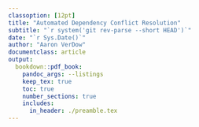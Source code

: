 ```yaml
---
classoption: [12pt]
title: "Automated Dependency Conflict Resolution"
subtitle: "`r system('git rev-parse --short HEAD')`"
date: "`r Sys.Date()`"
author: "Aaron VerDow"
documentclass: article
output: 
  bookdown::pdf_book:
    pandoc_args: --listings
    keep_tex: true
    toc: true
    number_sections: true
    includes:
      in_header: ./preamble.tex
---
```

